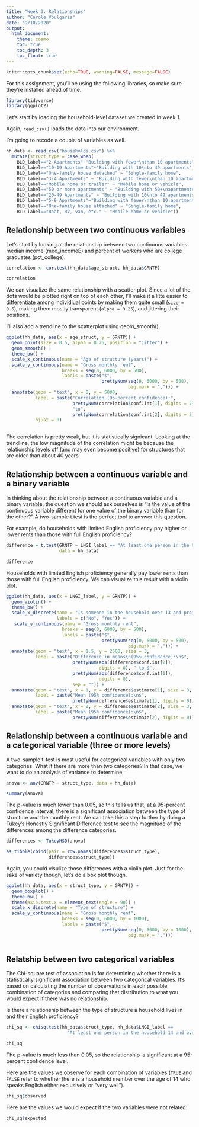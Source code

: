 ```yaml
---
title: "Week 3: Relationships"
author: "Carole Voulgaris"
date: "9/10/2020"
output: 
  html_document:
    theme: cosmo
    toc: true
    toc_depth: 3
    toc_float: true
---
```


```r
knitr::opts_chunk$set(echo=TRUE, warning=FALSE, message=FALSE)
```

For this assignment, you'll be using the following libraries, so make sure they're installed ahead of time.

```r
library(tidyverse)
library(ggplot2)
```

Let's start by loading the household-level dataset we created in week 1.

Again, `read_csv()` loads the data into our environment. 

I'm going to recode a couple of variables as well.

```r
hh_data <- read_csv("households.csv") %>%
  mutate(struct_type = case_when(
    BLD_label=="2 Apartments"~"Building with fewer\nthan 10 apartments",
    BLD_label=="10-19 Apartments"~"Building with 10\nto 49 apartments",
    BLD_label=="One-family house detached" ~ "Single-family home",
    BLD_label=="3-4 Apartments" ~ "Building with fewer\nthan 10 apartments",
    BLD_label=="Mobile home or trailer" ~ "Mobile home or vehicle",
    BLD_label=="50 or more apartments" ~ "Building with 50+\napartments",
    BLD_label=="20-49 Apartments" ~ "Building with 10\nto 49 apartments",
    BLD_label=="5-9 Apartments"~"Building with fewer\nthan 10 apartments",
    BLD_label=="One-family house attached" ~ "Single-family home",
    BLD_label=="Boat, RV, van, etc." ~ "Mobile home or vehicle"))
```

## Relationship between two continuous variables
Let's start by looking at the relationship between two continuous variables: median income (med_incomeE) and percent of workers who are college graduates (pct_college).

``` r
correlation <- cor.test(hh_data$age_struct, hh_data$GRNTP)

correlation
```

We can visualize the same relationship with a scatter plot. Since a lot of the dots would be plotted right on top of each other, I'll make it a litte easier to differentiate among individiual points by making them quite small (`size = 0.5`), making them mostly transparent (`alpha = 0.25`), and jittering their positions.

I'll also add a trendline to the scatterplot using geom_smooth().

``` r
ggplot(hh_data, aes(x = age_struct, y = GRNTP)) +
  geom_point(size = 0.5, alpha = 0.25, position = "jitter") +
  geom_smooth() +
  theme_bw() +
  scale_x_continuous(name = "Age of structure (years)") +
  scale_y_continuous(name = "Gross monthly rent", 
                     breaks = seq(0, 6000, by = 500),
                     labels = paste("$", 
                                    prettyNum(seq(0, 6000, by = 500),
                                              big.mark = ","))) +
  annotate(geom = "text", x = 0, y = 5000, 
           label = paste("Correlation (95-percent confidence):",
                         prettyNum(correlation$conf.int[1], digits = 2), 
                         "to",
                         prettyNum(correlation$conf.int[2], digits = 2)),
           hjust = 0)
  
```

The correlation is pretty weak, but it is statistically signicant. Looking at the trendline, the low magnitude of the correlation might be because the relationship levels off (and may even become positive) for structures that are older than about 40 years.

## Relationship between a continuous variable and a binary variable

In thinking about the relationship between a continuous variable and a binary variable, the question we should ask ourselves is "Is the value of the continuous variable different for one value of the binary variable than for the other?" A two-sample t.test is the perfect tool to answer this question.

For example, do households with limited English proficiency pay higher or lower rents than those with full English proficiency?

``` r
difference = t.test(GRNTP ~ LNGI_label == "At least one person in the household 14 and over speaks English only or speaks English 'very well'",
                    data = hh_data)

difference
```

Households with limited English proficiency generally pay lower rents than those with full English proficiency. We can visualize this result with a violin plot.

``` r
ggplot(hh_data, aes(x = LNGI_label, y = GRNTP)) +
  geom_violin() +
  theme_bw() +
  scale_x_discrete(name = "Is someone in the household over 13 and proficient in English?",
                   labels = c("No", "Yes")) +
   scale_y_continuous(name = "Gross monthly rent", 
                     breaks = seq(0, 6000, by = 500),
                     labels = paste("$", 
                                    prettyNum(seq(0, 6000, by = 500),
                                              big.mark = ","))) +
  annotate(geom = "text", x = 1.5, y = 2500, size = 3,
           label = paste("Difference in means\n(95% confidence):\n$",
                         prettyNum(abs(difference$conf.int[2]), 
                                   digits = 0), " to $",
                         prettyNum(abs(difference$conf.int[1]), 
                                   digits = 0),
                         sep = "")) +
  annotate(geom = "text", x = 1, y = difference$estimate[1], size = 3,
           label = paste("Mean (95% confidence):\n$",
                         prettyNum(difference$estimate[1], digits = 0))) +
  annotate(geom = "text", x = 2, y = difference$estimate[2], size = 3,
           label = paste("Mean (95% confidence):\n$",
                         prettyNum(difference$estimate[2], digits = 0)))
```

## Relationship between a continuous variable and a categorical variable (three or more levels)

A two-sample t-test is most useful for categorical variables with only two categories. What if there are more than two categories? In that case, we want to do an analysis of variance to determine 

``` r
anova <- aov(GRNTP ~ struct_type, data = hh_data)

summary(anova)
```

The p-value is much lower than 0.05, so this tells us that, at a 95-percent confidence interval, there is a significant association between the type of structure and the monthly rent. We can take this a step further by doing a Tukey's Honestly Significant Difference test to see the magnitude of the differences among the difference categories.

``` r
differences <- TukeyHSD(anova)

as_tibble(cbind(pair = row.names(differences$struct_type),
                differences$struct_type))
```

Again, you could visulize those differences with a violin plot. Just for the sake of variety though, let's do a box plot though.

``` r
ggplot(hh_data, aes(x = struct_type, y = GRNTP)) +
  geom_boxplot() +
  theme_bw() +
  theme(axis.text.x = element_text(angle = 90)) +
  scale_x_discrete(name = "Type of structure") +
  scale_y_continuous(name = "Gross monthly rent", 
                     breaks = seq(0, 6000, by = 1000),
                     labels = paste("$", 
                                    prettyNum(seq(0, 6000, by = 1000),
                                              big.mark = ","))) 
  
```

## Relatship between two categorical variables

The Chi-square test of association is for determining whether there is a statistically significant association between two categorical variables. It's based on calculating the number of observations in each possible combination of categories and comparing that distribution to what you would expect if there was no relationship.

Is there a relationship between the type of structure a household lives in and their English proficiency?

``` r
chi_sq <- chisq.test(hh_data$struct_type, hh_data$LNGI_label == 
                       "At least one person in the household 14 and over speaks English only or speaks English 'very well'") 

chi_sq
```

The p-value is much less than 0.05, so the relationship is significant at a 95-percent confidence level. 

Here are the values we observe for each combination of variables (`TRUE` and `FALSE` refer to whether there is a household member over the age of 14 who speaks English either exclusively or "very well").

``` r
chi_sq$observed
```

Here are the values we would expect if the two variables were not related:

``` r
chi_sq$expected
```

